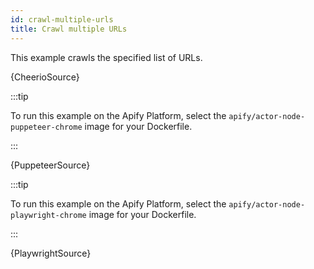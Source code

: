 ```yaml
---
id: crawl-multiple-urls
title: Crawl multiple URLs
---
```




This example crawls the specified list of URLs.

<Tabs groupId="crawler-type">

<TabItem value="cheerio_crawler" label="Cheerio Crawler" default>

<RunnableCodeBlock className="language-js" type="cheerio">
    {CheerioSource}
</RunnableCodeBlock>

</TabItem>

<TabItem value="puppeteer_crawler" label="Puppeteer Crawler">

:::tip

To run this example on the Apify Platform, select the `apify/actor-node-puppeteer-chrome` image for your Dockerfile.

:::

<RunnableCodeBlock className="language-js" type="puppeteer">
    {PuppeteerSource}
</RunnableCodeBlock>

</TabItem>

<TabItem value="playwright_crawler" label="Playwright Crawler">

:::tip

To run this example on the Apify Platform, select the `apify/actor-node-playwright-chrome` image for your Dockerfile.

:::

<RunnableCodeBlock className="language-js" type="playwright">
    {PlaywrightSource}
</RunnableCodeBlock>

</TabItem>

</Tabs>
